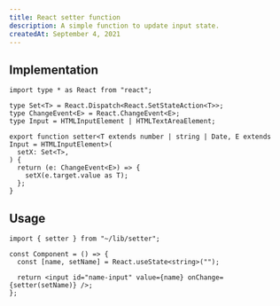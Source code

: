 ```yaml
---
title: React setter function
description: A simple function to update input state.
createdAt: September 4, 2021
---
```


## Implementation

```tsx title="src/lib/setter.ts"
import type * as React from "react";

type Set<T> = React.Dispatch<React.SetStateAction<T>>;
type ChangeEvent<E> = React.ChangeEvent<E>;
type Input = HTMLInputElement | HTMLTextAreaElement;

export function setter<T extends number | string | Date, E extends Input = HTMLInputElement>(
  setX: Set<T>,
) {
  return (e: ChangeEvent<E>) => {
    setX(e.target.value as T);
  };
}
```

## Usage

```tsx
import { setter } from "~/lib/setter";

const Component = () => {
  const [name, setName] = React.useState<string>("");

  return <input id="name-input" value={name} onChange={setter(setName)} />;
};
```
